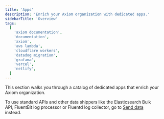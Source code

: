 ```yaml
---
title: 'Apps'
description: 'Enrich your Axiom organization with dedicated apps.'
sidebarTitle: 'Overview'
tags:
  [
    'axiom documentation',
    'documentation',
    'axiom',
    'aws lambda',
    'cloudflare workers',
    'datadog migration',
    'grafana',
    'vercel',
    'netlify',
  ]
---
```


This section walks you through a catalog of dedicated apps that enrich your Axiom organization.

To use standard APIs and other data shippers like the Elasticsearch Bulk API, FluentBit log processor or Fluentd log collector, go to [Send data](/send-data/ingest) instead.

<CardGroup>
  <Card
    title="AWS Lambda"
    href="/apps/lambda"
  >
  </Card>
  <Card
    title="Cloudflare Workers"
    href="/apps/cloudflare-workers"
  >
  </Card>
  <Card
    title="Cloudflare Logpush"
    href="/apps/cloudflare-logpush"
  >
  </Card>
    <Card
    title="Grafana"
    href="/apps/grafana"
  >
  </Card>
  <Card
    title="Netlify"
    href="/apps/netlify"
  >
  </Card>
    <Card
    title="Tailscale"
    href="/apps/tailscale"
  >
  </Card>
    <Card
    title="Terraform"
    href="/apps/terraform"
  >
  </Card>
  <Card
    title="Vercel"
    href="/apps/vercel"
  >
  </Card>
</CardGroup>